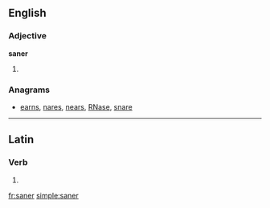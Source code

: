 ==English==

===Adjective===
'''saner'''

# {{comparative of|sane}}

===Anagrams===
* [[earns#English|earns]], [[nares#English|nares]], [[nears#English|nears]], [[RNase#English|RNase]], [[snare#English|snare]]

----

==Latin==

===Verb===
{{la-verb-form|sāner}}

# {{conjugation of|sano|sānō|1|s|pres|pass|sub|lang=la}}

[[fr:saner]]
[[simple:saner]]